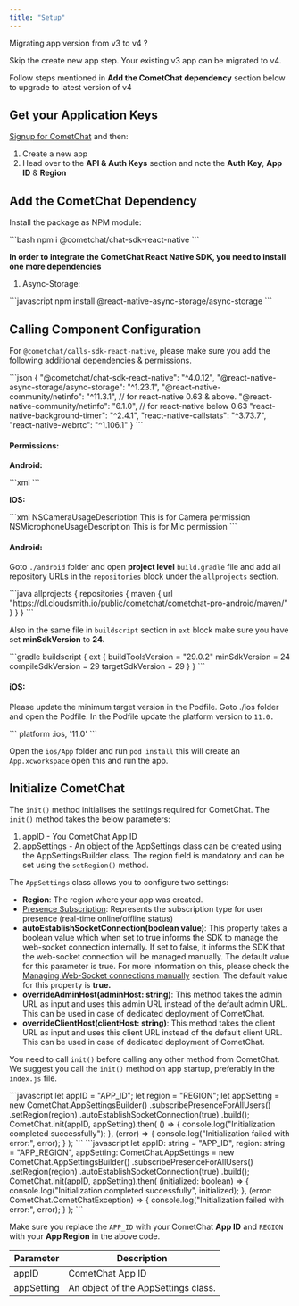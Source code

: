 ```yaml
---
title: "Setup"
---
```




<Note>
Migrating app version from v3 to v4 ?

Skip the create new app step. Your existing v3 app can be migrated to v4.

Follow steps mentioned in **Add the CometChat dependency** section below to upgrade to latest version of v4

</Note>

## Get your Application Keys

[Signup for CometChat](https://app.cometchat.com) and then:

1. Create a new app
2. Head over to the **API & Auth Keys** section and note the **Auth Key**, **App ID** & **Region**

## Add the CometChat Dependency

Install the package as NPM module:

<Tabs>
<Tab title="JavaScript">
```bash
npm i @cometchat/chat-sdk-react-native
```

</Tab>

</Tabs>

**In order to integrate the CometChat React Native SDK, you need to install one more dependencies**

1. Async-Storage:

<Tabs>
<Tab title="JavaScript">
```javascript
npm install @react-native-async-storage/async-storage
```

</Tab>

</Tabs>

## Calling Component Configuration

For `@cometchat/calls-sdk-react-native`, please make sure you add the following additional dependencies & permissions.

<Tabs>
<Tab title="JSON">
```json
{
"@cometchat/chat-sdk-react-native": "^4.0.12",
"@react-native-async-storage/async-storage": "^1.23.1",
"@react-native-community/netinfo": "^11.3.1", // for react-native 0.63 & above.
"@react-native-community/netinfo": "6.1.0", // for react-native below 0.63
"react-native-background-timer": "^2.4.1",
"react-native-callstats": "^3.73.7",
"react-native-webrtc": "^1.106.1"
}
```

</Tab>

</Tabs>

#### Permissions:

**Android:**

<Tabs>
<Tab title="XML">
```xml
<uses-permission android:name="android.permission.INTERNET" />
<uses-permission android:name="android.permission.CAMERA" />
<uses-permission android:name="android.permission.MODIFY_AUDIO_SETTINGS" />
<uses-permission android:name="android.permission.RECORD_AUDIO" />
<uses-permission android:name="android.permission.ACCESS_NETWORK_STATE" />
```

</Tab>

</Tabs>

**iOS:**

<Tabs>
<Tab title="XML">
```xml
<key>NSCameraUsageDescription</key>
<string>This is for Camera permission</string>
<key>NSMicrophoneUsageDescription</key>
<string>This is for Mic permission</string>
```

</Tab>

</Tabs>

#### Android:

Goto `./android` folder and open **project level** `build.gradle` file and add all repository URLs in the `repositories` block under the `allprojects` section.

<Tabs>
<Tab title="Java">
```java
allprojects {
repositories {
  maven {
			url "https://dl.cloudsmith.io/public/cometchat/cometchat-pro-android/maven/"
		}
}
}
```

</Tab>

</Tabs>

Also in the same file in `buildscript` section in `ext` block make sure you have set **minSdkVersion** to **24.**

<Tabs>
<Tab title="build.gradle">
```gradle
buildscript {
  ext {
      buildToolsVersion = "29.0.2"
      minSdkVersion = 24
      compileSdkVersion = 29
      targetSdkVersion = 29
  }
}
```

</Tab>

</Tabs>

#### iOS:

Please update the minimum target version in the Podfile. Goto ./ios folder and open the Podfile. In the Podfile update the platform version to `11.0.`

<Tabs>
<Tab title="Podfile">
```
platform :ios, '11.0'
```

</Tab>

</Tabs>

Open the `ios/App` folder and run `pod install` this will create an `App.xcworkspace` open this and run the app.

## Initialize CometChat

The `init()` method initialises the settings required for CometChat. The `init()` method takes the below parameters:

1. appID - You CometChat App ID
2. appSettings - An object of the AppSettings class can be created using the AppSettingsBuilder class. The region field is mandatory and can be set using the `setRegion()` method.

The `AppSettings` class allows you to configure two settings:

* **Region**: The region where your app was created.
* [Presence Subscription](/docs/sdk/react-native/user-presence): Represents the subscription type for user presence (real-time online/offline status)
* **autoEstablishSocketConnection(boolean value)**: This property takes a boolean value which when set to true informs the SDK to manage the web-socket connection internally. If set to false, it informs the SDK that the web-socket connection will be managed manually. The default value for this parameter is true. For more information on this, please check the [Managing Web-Socket connections manually](/docs/sdk/react-native/managing-web-sockets-connections-manually) section. The default value for this property is **true.**
* **overrideAdminHost(adminHost: string)**: This method takes the admin URL as input and uses this admin URL instead of the default admin URL. This can be used in case of dedicated deployment of CometChat.
* **overrideClientHost(clientHost: string)**: This method takes the client URL as input and uses this client URL instead of the default client URL. This can be used in case of dedicated deployment of CometChat.

You need to call `init()` before calling any other method from CometChat. We suggest you call the `init()` method on app startup, preferably in the `index.js` file.

<Tabs>
<Tab title="JavaScript">
```javascript
let appID = "APP_ID";
let region = "REGION";
let appSetting = new CometChat.AppSettingsBuilder()
  .subscribePresenceForAllUsers()
  .setRegion(region)
  .autoEstablishSocketConnection(true)
  .build();
CometChat.init(appID, appSetting).then(
  () => {
    console.log("Initialization completed successfully");
  },
  (error) => {
    console.log("Initialization failed with error:", error);
  }
);
```

</Tab>

<Tab title="TypeScript">
```javascript
let appID: string = "APP_ID",
  region: string = "APP_REGION",
  appSetting: CometChat.AppSettings = new CometChat.AppSettingsBuilder()
    .subscribePresenceForAllUsers()
    .setRegion(region)
    .autoEstablishSocketConnection(true)
    .build();
CometChat.init(appID, appSetting).then(
  (initialized: boolean) => {
    console.log("Initialization completed successfully", initialized);
  },
  (error: CometChat.CometChatException) => {
    console.log("Initialization failed with error:", error);
  }
);
```

</Tab>

</Tabs>

Make sure you replace the `APP_ID` with your CometChat **App ID** and `REGION` with your **App Region** in the above code.

| Parameter  | Description                         |
| ---------- | ----------------------------------- |
| appID      | CometChat App ID                    |
| appSetting | An object of the AppSettings class. |

